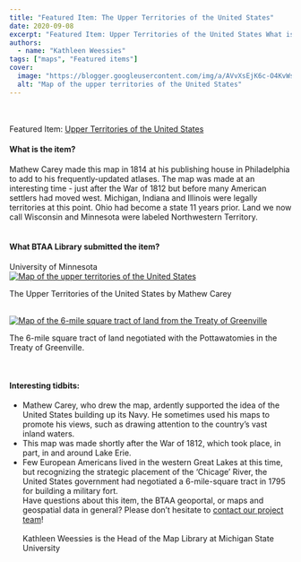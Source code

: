 ```yaml
---
title: "Featured Item: The Upper Territories of the United States"
date: 2020-09-08
excerpt: "Featured Item: Upper Territories of the United States What is the item?"
authors:
  - name: "Kathleen Weessies"
tags: ["maps", "Featured items"]
cover:
  image: "https://blogger.googleusercontent.com/img/a/AVvXsEjK6c-O4KvWshopJyVgxl5ssGn0T60WJnbfqq3vsNPvb_5l_r4xV0A9R9U6Rj0Fy8qKcNWC08-dn5Bx4aZDQYZOkIRv76XskwJUQsIwPu1Kq0SiJkKxVgEKjN4LNbuTYCvtnIsA_YatK436ndKkExwcP6I7VPI4LMPW55NpHd91Wujoz3RAoWC1jx3fNA=w490-h621"
  alt: "Map of the upper territories of the United States"
---
```


<br/><br/>Featured Item: [Upper Territories of the United States](https://www.google.com/url?q=https%3A%2F%2Fgeo.btaa.org%2Fcatalog%2Fp16022coll230%3A314&amp;sa=D&amp;sntz=1&amp;usg=AFQjCNF5uA05Jv0pKVadYix6XCmW46l71w)<br/>

#### What is the item?

Mathew Carey made this map in 1814 at his publishing house in Philadelphia to add to his frequently-updated atlases. The map was made at an interesting time - just after the War of 1812 but before many American settlers had moved west. Michigan, Indiana and Illinois were legally territories at this point. Ohio had become a state 11 years prior. Land we now call Wisconsin and Minnesota were labeled Northwestern Territory.<br/><br/>

#### What BTAA Library submitted the item?

University of Minnesota<br/><a href="https://blogger.googleusercontent.com/img/a/AVvXsEjK6c-O4KvWshopJyVgxl5ssGn0T60WJnbfqq3vsNPvb_5l_r4xV0A9R9U6Rj0Fy8qKcNWC08-dn5Bx4aZDQYZOkIRv76XskwJUQsIwPu1Kq0SiJkKxVgEKjN4LNbuTYCvtnIsA_YatK436ndKkExwcP6I7VPI4LMPW55NpHd91Wujoz3RAoWC1jx3fNA=s672"><img alt="Map of the upper territories of the United States" src="https://blogger.googleusercontent.com/img/a/AVvXsEjK6c-O4KvWshopJyVgxl5ssGn0T60WJnbfqq3vsNPvb_5l_r4xV0A9R9U6Rj0Fy8qKcNWC08-dn5Bx4aZDQYZOkIRv76XskwJUQsIwPu1Kq0SiJkKxVgEKjN4LNbuTYCvtnIsA_YatK436ndKkExwcP6I7VPI4LMPW55NpHd91Wujoz3RAoWC1jx3fNA=w490-h621"/></a>

The Upper Territories of the United States by Mathew Carey

<br/><a href="https://blogger.googleusercontent.com/img/a/AVvXsEjToaIiUvbRq6e4_5w2OEdcTxApzyr00V7OmgZzwUzSlYXOMtEXr_QeFyIK6kYt2Oyu1FORFF_hEH329DpkSa-mH8VZT7_3MrnsC5xtB_aOVfwj-fYg_uFvnGxkW-mx7hyZKzkbmECijgYOuZGi4OQgK2vUfBM2fpzUAKJlGz0jArAe6_fZ6oZS8rhDkA=s730"><img alt="Map of the 6-mile square tract of land from the Treaty of Greenville" src="https://blogger.googleusercontent.com/img/a/AVvXsEjToaIiUvbRq6e4_5w2OEdcTxApzyr00V7OmgZzwUzSlYXOMtEXr_QeFyIK6kYt2Oyu1FORFF_hEH329DpkSa-mH8VZT7_3MrnsC5xtB_aOVfwj-fYg_uFvnGxkW-mx7hyZKzkbmECijgYOuZGi4OQgK2vUfBM2fpzUAKJlGz0jArAe6_fZ6oZS8rhDkA=w829-h458"/></a>

The 6-mile square tract of land negotiated with the Pottawatomies in the Treaty of Greenville.

<br/>

#### Interesting tidbits:


- Mathew Carey, who drew the map, ardently supported the idea of the United States building up its Navy. He sometimes used his maps to promote his views, such as drawing attention to the country’s vast inland waters.
- This map was made shortly after the War of 1812, which took place, in part, in and around Lake Erie.
- Few European Americans lived in the western Great Lakes at this time, but recognizing the strategic placement of the ‘Chicage’ River, the United States government had negotiated a 6-mile-square tract in 1795 for building a military fort.
<br/>Have questions about this item, the BTAA geoportal, or maps and geospatial data in general? Please don’t hesitate to [contact our project team](https://www.google.com/url?q=https%3A%2F%2Fgeo.btaa.org%2Ffeedback&amp;sa=D&amp;sntz=1&amp;usg=AFQjCNERNbgXrpg6xAqzLip9xfSU2ZAfUQ)!<br/><br/>Kathleen Weessies is the Head of the Map Library at Michigan State University
